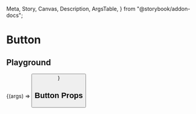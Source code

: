   Meta,
  Story,
  Canvas,
  Description,
  ArgsTable,
} from "@storybook/addon-docs";

<Meta title="Button" component={Button} />

# Button

<Description />

## Playground

<Canvas>
  <Story name="Button">{(args) => <Button {...args} />}</Story>
</Canvas>

## Button Props

<ArgsTable story="Button" />

